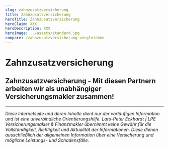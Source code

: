 ```yaml
---
slug: zahnzusatzversicherung
title: Zahnzusatzversicherung
heroTitle: Zahnzusatzversicherung
heroClaim: XXX
heroDescription: XXX
heroImage: ../assets/standard.jpg
compare: /zahnzusatzversicherung-vergleichen
---
```


<ProvenExpert />

# Zahnzusatzversicherung











<ContactAndCompareBox />
<ProvenExpert />

## Zahnzusatzversicherung - Mit diesen Partnern arbeiten wir als unabhängiger Versicherungsmakler zusammen!

<InsurancesBox title='Krankenversicherungsgesellschaften'/>

---

_Diese Internetseite und deren Inhalte dient nur der vorläufigen Information und ist eine unverbindliche Orientierungshilfe. Lars-Peter Eckhardt | LPE Versicherungsmakler & Finanzmakler übernimmt keine Gewähr für die Vollständigkeit,
Richtigkeit und Aktualität der Informationen. Diese dienen ausschließlich der allgemeinen Information über eine Versicherung und mögliche Leistungs- und Schadensfälle._